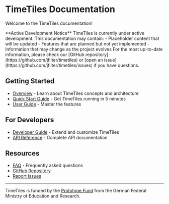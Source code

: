 # TimeTiles Documentation

Welcome to the TimeTiles documentation!


<Callout type="warning" emoji="🚧">
  **Active Development Notice** TimeTiles is currently under active development. This documentation may contain: -
  Placeholder content that will be updated - Features that are planned but not yet implemented - Information that may
  change as the project evolves For the most up-to-date information, please check our [GitHub
  repository](https://github.com/jfilter/timetiles) or [open an issue](https://github.com/jfilter/timetiles/issues) if
  you have questions.
</Callout>

## Getting Started

- [Overview](/overview) - Learn about TimeTiles concepts and architecture
- [Quick Start Guide](/quick-start) - Get TimeTiles running in 5 minutes
- [User Guide](/user-guide/getting-started) - Master the features

## For Developers

- [Developer Guide](/developer-guide) - Extend and customize TimeTiles
- [API Reference](/reference/api) - Complete API documentation

## Resources

- [FAQ](/faq) - Frequently asked questions
- [GitHub Repository](https://github.com/jfilter/timetiles)
- [Report Issues](https://github.com/jfilter/timetiles/issues)

---

TimeTiles is funded by the [Prototype Fund](https://prototypefund.de) from the German Federal Ministry of Education and Research.
